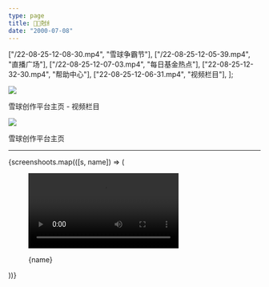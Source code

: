 ```yaml
---
type: page
title: ✋🏻尅纟
date: "2000-07-08"
---
```


  ["/22-08-25-12-08-30.mp4", "雪球争霸节"],
  ["/22-08-25-12-05-39.mp4", "直播广场"],
  ["/22-08-25-12-07-03.mp4", "每日基金热点"],
  ["22-08-25-12-32-30.mp4", "帮助中心"],
  ["22-08-25-12-06-31.mp4", "视频栏目"],
];

[![](/xueqiu_column.png)](/xueqiu_column.png)

<figcaption style={{ margin: 0, textAlign: "center", fontStyle: "italic" }}>
  雪球创作平台主页 - 视频栏目
</figcaption>

[![](/xueqiu_home.png)](/xueqiu_home.png)

<figcaption style={{ margin: 0, textAlign: "center", fontStyle: "italic" }}>
  雪球创作平台主页
</figcaption>

---

<div style={{ display: "grid", gridTemplateColumns: "1fr 1fr", gap: "1em" }}>
  {screenshoots.map(([s, name]) => (
    <figure key={s} style={{ margin: 0 }}>
      <a href={s} style={{ display: "block" }} target="_blank">
        <video controls style={{ margin: 0, borderRadius: "1em" }}>
          <source src={s} type="video/mp4"></source>
        </video>
      </a>
      <figcaption
        style={{ margin: 0, textAlign: "center", fontStyle: "italic" }}
      >
        <p style={{ margin: "2em" }}>{name}</p>
      </figcaption>
    </figure>
  ))}
</div>
